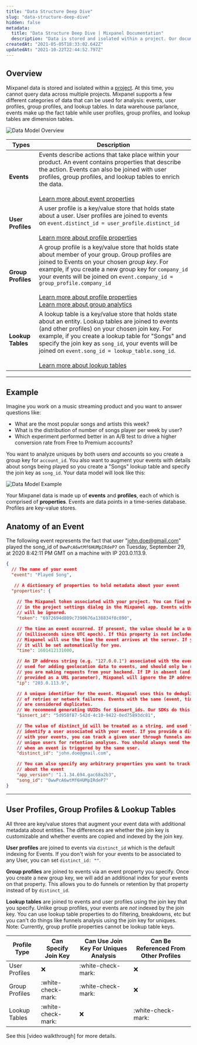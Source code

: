 ```yaml
---
title: "Data Structure Deep Dive"
slug: "data-structure-deep-dive"
hidden: false
metadata: 
  title: "Data Structure Deep Dive | Mixpanel Documentation"
  description: "Data is stored and isolated within a project. Our documentation provides a deep dive into data structure including breaking down the different types."
createdAt: "2021-05-05T18:33:02.642Z"
updatedAt: "2021-10-22T22:44:52.797Z"
---
```

## Overview

Mixpanel data is stored and isolated within a [project](https://help.mixpanel.com/hc/en-us/articles/360000857366-Guide-to-Mixpanel-Basics#your-account). At this time, you cannot query data across multiple projects. Mixpanel supports a few different categories of data that can be used for analysis: events, user profiles, group profiles, and lookup tables. In data warehouse parlance, events make up the fact table while user profiles, group profiles, and lookup tables are dimension tables.

![Data Model Overview](https://storage.googleapis.com/cdn-mxpnl-com/static/readme/Data%20Model%20Overview.png)

| Types | Description |
|----------|-------------------|
| **Events** | Events describe actions that take place within your product. An event contains properties that describe the action. Events can also be joined with user profiles, group profiles, and lookup tables to enrich the data. <br><br> [Learn more about event properties](https://help.mixpanel.com/hc/en-us/articles/360001355266) |
| **User Profiles** | A user profile is a key/value store that holds state about a user. User profiles are joined to events on `event.distinct_id = user_profile.distinct_id` <br><br> [Learn more about profile properties](https://help.mixpanel.com/hc/en-us/articles/115004708186) |
| **Group Profiles** | A group profile is a key/value store that holds state about member of your group. Group profiles are joined to Events on your chosen _group key_. For example, if you create a new group key for `company_id` your events will be joined on `event.company_id = group_profile.company_id` <br><br> [Learn more about profile properties](https://help.mixpanel.com/hc/en-us/articles/115004708186) <br> [Learn more about group analytics](https://help.mixpanel.com/hc/en-us/articles/360025333632-Group-Analytics) |
| **Lookup Tables** | A lookup table is a key/value store that holds state about an entity. Lookup tables are joined to events (and other profiles) on your chosen join key. For example, if you create a lookup table for "Songs" and specify the join key as `song_id`, your events will be joined on `event.song_id = lookup_table.song_id`.<br><br>[Learn more about lookup tables](https://help.mixpanel.com/hc/en-us/articles/360044139291-Lookup-tables) |

---

## Example

Imagine you work on a music streaming product and you want to answer questions like: 

- What are the most popular songs and artists this week?
- What is the distribution of number of songs player per week by user?
- Which experiment performed better in an A/B test to drive a higher conversion rate from Free to Premium accounts?

You want to analyze uniques by both users *and* accounts so you create a group key for `account_id`. You also want to augment your events with details about songs being played so you create a "Songs" lookup table and specify the join key as `song_id`. Your data model will look like this:

![Data Model Example](https://storage.googleapis.com/cdn-mxpnl-com/static/readme/datamodel.png)

Your Mixpanel data is made up of **events** and **profiles**, each of which is comprised of **properties**.  Events are data points in a time-series database. Profiles are key-value stores.


## Anatomy of an Event
The following event represents the fact that user "john.doe@gmail.com" played the song_id of `0wwPcA6wtMf6HUMpIRdeP7` on Tuesday, September 29, at 2020 8:42:11 PM GMT on a machine with IP 203.0.113.9.

```json
{
  // The name of your event
  "event": "Played Song", 

   // A dictionary of properties to hold metadata about your event
  "properties": { 
  
    // The Mixpanel token associated with your project. You can find your Mixpanel token
    // in the project settings dialog in the Mixpanel app. Events without a valid token
    // will be ignored.
    "token": "6972694d809c7390676a138834f8c890",

    // The time an event occurred. If present, the value should be a Unix timestamp
    // (milliseconds since UTC epoch). If this property is not included in your request,
    // Mixpanel will use the time the event arrives at the server. If you're using our mobile SDKs,
    // it will be set automatically for you.
    "time": 1601412131000,

    // An IP address string (e.g. "127.0.0.1") associated with the event. This is
    // used for adding geolocation data to events, and should only be required if
    // you are making requests from your backend. If IP is absent (and ip=1 is not
    // provided as a URL parameter), Mixpanel will ignore the IP address of the request.
    "ip": "203.0.113.9",

    // A unique identifier for the event. Mixpanel uses this to deduplicate events in the case
    // of retries or network failures. Events with the same (event, time, distinct_id, $insert_id)
    // are considered duplicates. 
    // We recommend generating UUIDs for $insert_ids. Our SDKs do this automatically.
    "$insert_id": "5d958f87-542d-4c10-9422-0ed75893dc81",

    // The value of distinct_id will be treated as a string, and used to uniquely 
    // identify a user associated with your event. If you provide a distinct_id property
    // with your events, you can track a given user through funnels and distinguish 
    // unique users for retention analyses. You should always send the same distinct_id
    // when an event is triggered by the same user.
    "distinct_id": "john.doe@gmail.com",

    // You can also specify any arbitrary properties you want to track as metadata
    // about the event
    "app_version": "1.1.34.694.gac68a2b3",
    "song_id": "0wwPcA6wtMf6HUMpIRdeP7"
}
```
---

## User Profiles, Group Profiles & Lookup Tables
All three are key/value stores that augment your event data with additional metadata about entities. The differences are whether the join key is customizable and whether events are copied and indexed by the join key.

**User profiles** are joined to events via `distinct_id` which is the default indexing for Events. If you don't wish for your events to be associated to any User, you can set `distinct_id: ""`.

**Group profiles** are joined to events via an event property you specify. Once you create a new group key, we will add an additional index for your events on that property. This allows you to do funnels or retention by that property instead of by `distinct_id`.

**Lookup tables** are joined to events and user profiles using the join key that you specify. Unlike group profiles, your events are *not* indexed by the join key. You can use lookup table properties to do filtering, breakdowns, etc but you can't do things like funnels analysis using the join key for uniques. Note: Currently, group profile properties cannot be lookup table keys.

| Profile Type | Can Specify Join Key | Can Use Join Key For Uniques Analysis | Can Be Referenced From Other Profiles |
|---|---|---|---|
| User Profiles | :x: | :white-check-mark: | :x: |
| Group Profiles | :white-check-mark: | :white-check-mark: | :x: |
| Lookup Tables | :white-check-mark: | :x: | :white-check-mark: |

See this [video walkthrough] for more details.
